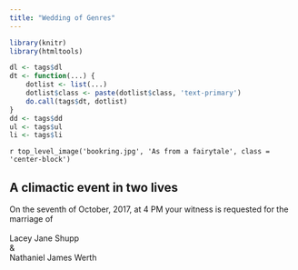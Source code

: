 ```yaml
---
title: "Wedding of Genres"
---
```


```r
library(knitr)
library(htmltools)

dl <- tags$dl
dt <- function(...) {
    dotlist <- list(...)
    dotlist$class <- paste(dotlist$class, 'text-primary')
    do.call(tags$dt, dotlist)
}
dd <- tags$dd
ul <- tags$ul
li <- tags$li
```

`r top_level_image('bookring.jpg', 'As from a fairytale', class = 'center-block')`

## A climactic event in two lives {.lead .text-center}

On the seventh of October, 2017, at 4 PM your witness is requested for the
marriage of
<br>
<br>
Lacey Jane Shupp<br>
&<br>
Nathaniel James Werth
